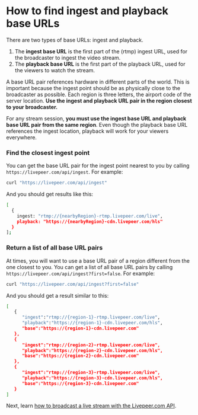 
<DocsLayout title="How to find ingest and playback base URLs - Livepeer.com" description="How to find ingest and playback base URLs">


# How to find ingest and playback base URLs

There are two types of base URLs: ingest and playback.

1. The **ingest base URL** is the first part of the (rtmp) ingest URL, used for
   the broadcaster to ingest the video stream.
1. The **playback base URL** is the first part of the playback URL, used for the
   viewers to watch the stream.

A base URL pair references hardware in different parts of the world. This is
important because the ingest point should be as physically close to the
broadcaster as possible. Each region is three letters, the airport code of the
server location. **Use the ingest and playback URL pair in the region closest to
your broadcaster.**

For any stream session, **you must use the ingest base URL and playback base URL
pair from the same region**. Even though the playback base URL references the
ingest location, playback will work for your viewers everywhere.

### Find the closest ingest point

You can get the base URL pair for the ingest point nearest to you by calling
`https://livepeer.com/api/ingest`. For example:

```bash
curl "https://livepeer.com/api/ingest"
```

And you should get results like this:

```bash
[
  {
    ingest: "rtmp://{nearbyRegion}-rtmp.livepeer.com/live",
    playback: "https://{nearbyRegion}-cdn.livepeer.com/hls"
  }
];
```

### Return a list of all base URL pairs

At times, you will want to use a base URL pair of a region different from the
one closest to you. You can get a list of all base URL pairs by calling
`https://livepeer.com/api/ingest?first=false`. For example:

```bash
curl "https://livepeer.com/api/ingest?first=false"
```

And you should get a result similar to this:

```bash
[
   {
      "ingest":"rtmp://{region-1}-rtmp.livepeer.com/live",
      "playback":"https://{region-1}-cdn.livepeer.com/hls",
      "base":"https://{region-1}-cdn.livepeer.com"
   },
   {
      "ingest":"rtmp://{region-2}-rtmp.livepeer.com/live",
      "playback":"https://{region-2}-cdn.livepeer.com/hls",
      "base":"https://{region-2}-cdn.livepeer.com"
   },
   {
      "ingest":"rtmp://{region-3}-rtmp.livepeer.com/live",
      "playback":"https://{region-3}-cdn.livepeer.com/hls",
      "base":"https://{region-3}-cdn.livepeer.com"
   }
]
```

Next, learn
[how to broadcast a live stream with the Livepeer.com API](/docs/guides/api/broadcast-a-live-stream).

</DocsLayout>

